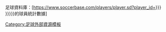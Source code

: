 足球資料庫：[https://www.soccerbase.com/players/player.sd?player_id={{{1|{{{id}}}}}} {{{2|{{{name|{{PAGENAME}}}}}}}}的球員統計數據]<noinclude>
[[Category:足球外部資源模板]]























</noinclude>